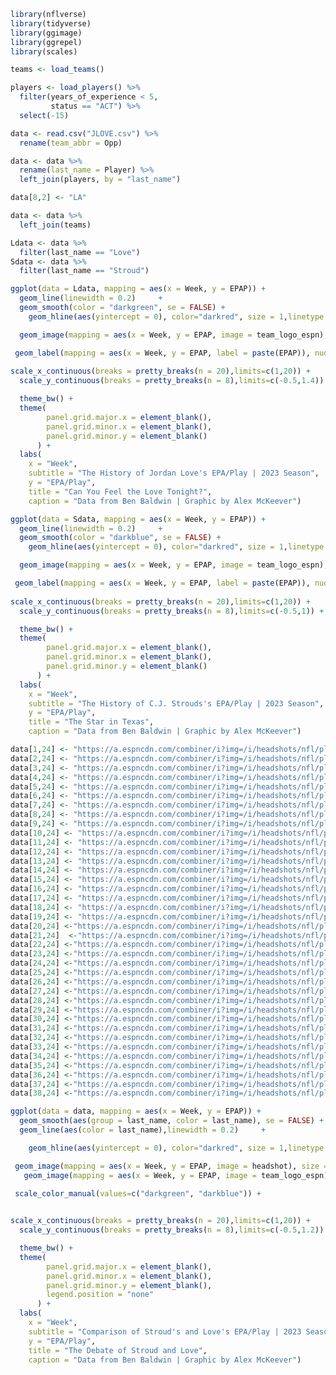 ```r
library(nflverse)
library(tidyverse)
library(ggimage)
library(ggrepel)
library(scales)
```

```r
teams <- load_teams()
```

```r
players <- load_players() %>%
  filter(years_of_experience < 5,
         status == "ACT") %>%
  select(-15)
```

```r
data <- read.csv("JLOVE.csv") %>%
  rename(team_abbr = Opp)
```

```r
data <- data %>%
  rename(last_name = Player) %>%
  left_join(players, by = "last_name")
```

```r
data[8,2] <- "LA"
```

```r
data <- data %>%
  left_join(teams)
```

```r
Ldata <- data %>% 
  filter(last_name == "Love")
Sdata <- data %>% 
  filter(last_name == "Stroud")
```

```r
ggplot(data = Ldata, mapping = aes(x = Week, y = EPAP)) +
  geom_line(linewidth = 0.2)     +
  geom_smooth(color = "darkgreen", se = FALSE) +
    geom_hline(aes(yintercept = 0), color="darkred", size = 1,linetype = "dashed") +

  geom_image(mapping = aes(x = Week, y = EPAP, image = team_logo_espn), size = 0.08) +

 geom_label(mapping = aes(x = Week, y = EPAP, label = paste(EPAP)), nudge_y = + 0.15, size = 3.5) +
  
scale_x_continuous(breaks = pretty_breaks(n = 20),limits=c(1,20)) +
  scale_y_continuous(breaks = pretty_breaks(n = 8),limits=c(-0.5,1.4)) +

  theme_bw() + 
  theme(
        panel.grid.major.x = element_blank(),
        panel.grid.minor.x = element_blank(),
        panel.grid.minor.y = element_blank()
      ) +
  labs(
    x = "Week",
    subtitle = "The History of Jordan Love's EPA/Play | 2023 Season",
    y = "EPA/Play",
    title = "Can You Feel the Love Tonight?",
    caption = "Data from Ben Baldwin | Graphic by Alex McKeever") 

```

```r
ggplot(data = Sdata, mapping = aes(x = Week, y = EPAP)) +
  geom_line(linewidth = 0.2)     +
  geom_smooth(color = "darkblue", se = FALSE) +
    geom_hline(aes(yintercept = 0), color="darkred", size = 1,linetype = "dashed") +

  geom_image(mapping = aes(x = Week, y = EPAP, image = team_logo_espn), size = 0.08) +

 geom_label(mapping = aes(x = Week, y = EPAP, label = paste(EPAP)), nudge_y = + 0.15, size = 3.5) +
  
scale_x_continuous(breaks = pretty_breaks(n = 20),limits=c(1,20)) +
  scale_y_continuous(breaks = pretty_breaks(n = 8),limits=c(-0.5,1)) +

  theme_bw() + 
  theme(
        panel.grid.major.x = element_blank(),
        panel.grid.minor.x = element_blank(),
        panel.grid.minor.y = element_blank()
      ) +
  labs(
    x = "Week",
    subtitle = "The History of C.J. Strouds's EPA/Play | 2023 Season",
    y = "EPA/Play",
    title = "The Star in Texas",
    caption = "Data from Ben Baldwin | Graphic by Alex McKeever") 
```

```r
data[1,24] <- "https://a.espncdn.com/combiner/i?img=/i/headshots/nfl/players/full/4036378.png&w=350&h=254"
data[2,24] <- "https://a.espncdn.com/combiner/i?img=/i/headshots/nfl/players/full/4036378.png&w=350&h=254"
data[3,24] <- "https://a.espncdn.com/combiner/i?img=/i/headshots/nfl/players/full/4036378.png&w=350&h=254"
data[4,24] <- "https://a.espncdn.com/combiner/i?img=/i/headshots/nfl/players/full/4036378.png&w=350&h=254"
data[5,24] <- "https://a.espncdn.com/combiner/i?img=/i/headshots/nfl/players/full/4036378.png&w=350&h=254"
data[6,24] <- "https://a.espncdn.com/combiner/i?img=/i/headshots/nfl/players/full/4036378.png&w=350&h=254"
data[7,24] <- "https://a.espncdn.com/combiner/i?img=/i/headshots/nfl/players/full/4036378.png&w=350&h=254"
data[8,24] <- "https://a.espncdn.com/combiner/i?img=/i/headshots/nfl/players/full/4036378.png&w=350&h=254"
data[9,24] <- "https://a.espncdn.com/combiner/i?img=/i/headshots/nfl/players/full/4036378.png&w=350&h=254"
data[10,24] <- "https://a.espncdn.com/combiner/i?img=/i/headshots/nfl/players/full/4036378.png&w=350&h=254"
data[11,24] <- "https://a.espncdn.com/combiner/i?img=/i/headshots/nfl/players/full/4036378.png&w=350&h=254"
data[12,24] <- "https://a.espncdn.com/combiner/i?img=/i/headshots/nfl/players/full/4036378.png&w=350&h=254"
data[13,24] <- "https://a.espncdn.com/combiner/i?img=/i/headshots/nfl/players/full/4036378.png&w=350&h=254"
data[14,24] <- "https://a.espncdn.com/combiner/i?img=/i/headshots/nfl/players/full/4036378.png&w=350&h=254"
data[15,24] <- "https://a.espncdn.com/combiner/i?img=/i/headshots/nfl/players/full/4036378.png&w=350&h=254"
data[16,24] <- "https://a.espncdn.com/combiner/i?img=/i/headshots/nfl/players/full/4036378.png&w=350&h=254"
data[17,24] <- "https://a.espncdn.com/combiner/i?img=/i/headshots/nfl/players/full/4036378.png&w=350&h=254"
data[18,24] <- "https://a.espncdn.com/combiner/i?img=/i/headshots/nfl/players/full/4036378.png&w=350&h=254"
data[19,24] <- "https://a.espncdn.com/combiner/i?img=/i/headshots/nfl/players/full/4036378.png&w=350&h=254"
data[20,24] <-"https://a.espncdn.com/combiner/i?img=/i/headshots/nfl/players/full/4432577.png&w=350&h=254"
data[21,24]  <-"https://a.espncdn.com/combiner/i?img=/i/headshots/nfl/players/full/4432577.png&w=350&h=254"
data[22,24] <-"https://a.espncdn.com/combiner/i?img=/i/headshots/nfl/players/full/4432577.png&w=350&h=254"
data[23,24] <-"https://a.espncdn.com/combiner/i?img=/i/headshots/nfl/players/full/4432577.png&w=350&h=254"
data[24,24] <-"https://a.espncdn.com/combiner/i?img=/i/headshots/nfl/players/full/4432577.png&w=350&h=254"
data[25,24] <-"https://a.espncdn.com/combiner/i?img=/i/headshots/nfl/players/full/4432577.png&w=350&h=254"
data[26,24] <-"https://a.espncdn.com/combiner/i?img=/i/headshots/nfl/players/full/4432577.png&w=350&h=254"
data[27,24] <-"https://a.espncdn.com/combiner/i?img=/i/headshots/nfl/players/full/4432577.png&w=350&h=254"
data[28,24] <-"https://a.espncdn.com/combiner/i?img=/i/headshots/nfl/players/full/4432577.png&w=350&h=254"
data[29,24] <-"https://a.espncdn.com/combiner/i?img=/i/headshots/nfl/players/full/4432577.png&w=350&h=254"
data[30,24] <-"https://a.espncdn.com/combiner/i?img=/i/headshots/nfl/players/full/4432577.png&w=350&h=254"
data[31,24] <-"https://a.espncdn.com/combiner/i?img=/i/headshots/nfl/players/full/4432577.png&w=350&h=254"
data[32,24] <-"https://a.espncdn.com/combiner/i?img=/i/headshots/nfl/players/full/4432577.png&w=350&h=254"
data[33,24] <-"https://a.espncdn.com/combiner/i?img=/i/headshots/nfl/players/full/4432577.png&w=350&h=254"
data[34,24] <-"https://a.espncdn.com/combiner/i?img=/i/headshots/nfl/players/full/4432577.png&w=350&h=254"
data[35,24] <-"https://a.espncdn.com/combiner/i?img=/i/headshots/nfl/players/full/4432577.png&w=350&h=254"
data[36,24] <-"https://a.espncdn.com/combiner/i?img=/i/headshots/nfl/players/full/4432577.png&w=350&h=254"
data[37,24] <-"https://a.espncdn.com/combiner/i?img=/i/headshots/nfl/players/full/4432577.png&w=350&h=254"
data[38,24] <-"https://a.espncdn.com/combiner/i?img=/i/headshots/nfl/players/full/4432577.png&w=350&h=254"
```

```r
ggplot(data = data, mapping = aes(x = Week, y = EPAP)) +
  geom_smooth(aes(group = last_name, color = last_name), se = FALSE) +
  geom_line(aes(color = last_name),linewidth = 0.2)     +

    geom_hline(aes(yintercept = 0), color="darkred", size = 1,linetype = "dashed") +

 geom_image(mapping = aes(x = Week, y = EPAP, image = headshot), size = 0.1) +
   geom_image(mapping = aes(x = Week, y = EPAP, image = team_logo_espn), size = 0.05, nudge_y = -0.1) +

 scale_color_manual(values=c("darkgreen", "darkblue")) +

  
scale_x_continuous(breaks = pretty_breaks(n = 20),limits=c(1,20)) +
  scale_y_continuous(breaks = pretty_breaks(n = 8),limits=c(-0.5,1.2)) +

  theme_bw() + 
  theme(
        panel.grid.major.x = element_blank(),
        panel.grid.minor.x = element_blank(),
        panel.grid.minor.y = element_blank(),
        legend.position = "none"
      ) +
  labs(
    x = "Week",
    subtitle = "Comparison of Stroud's and Love's EPA/Play | 2023 Season",
    y = "EPA/Play",
    title = "The Debate of Stroud and Love",
    caption = "Data from Ben Baldwin | Graphic by Alex McKeever") 
```
